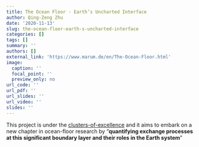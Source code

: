 ```yaml
---
title: The Ocean Floor - Earth’s Uncharted Interface
author: Qing-Zeng Zhu
date: '2020-11-13'
slug: the-ocean-floor-earth-s-uncharted-interface
categories: []
tags: []
summary: ''
authors: []
external_link: 'https://www.marum.de/en/The-Ocean-Floor.html'
image:
  caption: ''
  focal_point: ''
  preview_only: no
url_code: ''
url_pdf: ''
url_slides: ''
url_video: ''
slides: ''
---
```



This project is under the [clusters-of-excellence](https://www.research-in-germany.org/en/research-landscape/excellence-universities/clusters-of-excellence.html) and it aims to embark on a new chapter in ocean-floor research by "**quantifying exchange processes at this significant boundary layer and their roles in the Earth system**"
